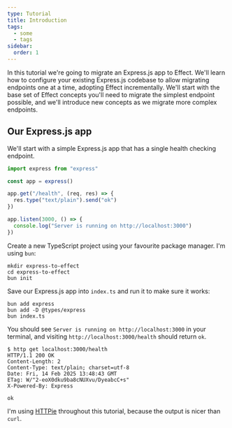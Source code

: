 ```yaml
---
type: Tutorial
title: Introduction
tags:
  - some
  - tags
sidebar:
  order: 1
---
```


In this tutorial we're going to migrate an Express.js app to Effect. We'll learn
how to configure your existing Express.js codebase to allow migrating endpoints
one at a time, adopting Effect incrementally. We'll start with the base set of
Effect concepts you'll need to migrate the simplest endpoint possible, and we'll
introduce new concepts as we migrate more complex endpoints.

## Our Express.js app

We'll start with a simple Express.js app that has a single health checking
endpoint.

```ts twoslash title=index.ts
import express from "express"

const app = express()

app.get("/health", (req, res) => {
  res.type("text/plain").send("ok")
})

app.listen(3000, () => {
  console.log("Server is running on http://localhost:3000")
})
```

Create a new TypeScript project using your favourite package manager. I'm using
`bun`:

```shell
mkdir express-to-effect
cd express-to-effect
bun init
```

Save our Express.js app into `index.ts` and run it to make sure it works:

```shell
bun add express
bun add -D @types/express
bun index.ts
```

You should see `Server is running on http://localhost:3000` in your terminal,
and visiting `http://localhost:3000/health` should return `ok`.

```http
$ http get localhost:3000/health
HTTP/1.1 200 OK
Content-Length: 2
Content-Type: text/plain; charset=utf-8
Date: Fri, 14 Feb 2025 13:48:43 GMT
ETag: W/"2-eoX0dku9ba8cNUXvu/DyeabcC+s"
X-Powered-By: Express

ok
```

I'm using [HTTPie](https://httpie.io/cli) throughout this tutorial, because the
output is nicer than `curl`.